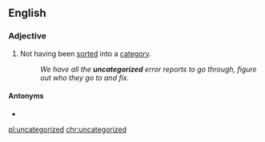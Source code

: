 ==English==

===Adjective===
{{en-adj|-}}

# Not having been [[sort]]ed into a [[category]].
#: ''We have all the '''uncategorized''' error reports to go through, figure out who they go to and fix.''

====Antonyms====
* {{l|en|categorized}}

[[pl:uncategorized]]
[[chr:uncategorized]]